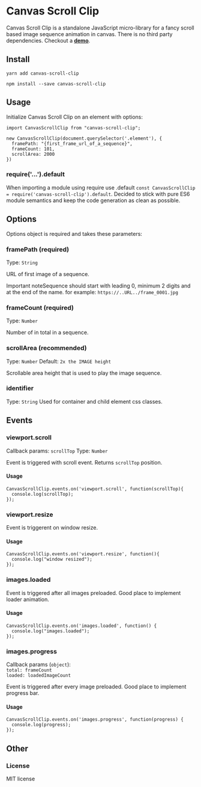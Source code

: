 
<Meta title="Intro" />

<style>{`

  .tip {
    display: inline-block;
    border-radius: 5px;
    font-size: 12px;
    line-height: 16px;
    font-weight: 700;
    background: #E7FDD8;
    color: #66BF3C;
    padding: 5px 8px;
    margin-right: 10px;
    vertical-align: top;
  }

  .tip-wrapper {
    font-size: 13px;
    line-height: 26px;
    margin-top: 15px;
    margin-bottom: 40px;
  }

  .tip-wrapper code {
    font-size: 12px;
    display: inline-block;
  }

`}</style>

# Canvas Scroll Clip

Canvas Scroll Clip is a standalone JavaScript micro-library for a fancy scroll based image sequence animation in canvas. There is no third party dependencies. Checkout a **[demo](https://m5kr1pka.github.io/canvas-scroll-clip/?path=/story/canvas-scroll-clip--default)**.

## Install
```
yarn add canvas-scroll-clip
```
```
npm install --save canvas-scroll-clip
```

## Usage

Initialize Canvas Scroll Clip on an element with options:

```
import CanvasScrollClip from "canvas-scroll-clip";

new CanvasScrollClip(document.querySelector('.element'), {
  framePath: "{first_frame_url_of_a_sequence}",
  frameCount: 101,
  scrollArea: 2000
})
```

### require('...').default
When importing a module using require use .default `const CanvasScrollClip = require('canvas-scroll-clip').default`. Decided to stick with pure ES6 module semantics and keep the code generation as clean as possible.

## Options
Options object is required and takes these parameters:

### framePath (required)
Type: ```String```

URL of first image of a sequence.
<div className="tip-wrapper">
  <span className="tip">Important note</span>Sequence should start with leading 0, minimum 2 digits and at the end of the name. for example: 
  <code>https://..URL../frame_0001.jpg</code>
</div>

### frameCount (required)
Type: ```Number```

Number of in total in a sequence.

### scrollArea (recommended)
Type: ```Number```
Default: ```2x the IMAGE height```

Scrollable area height that is used to play the image sequence.

### identifier
Type: ```String```
Used for container and child element css classes.

## Events

### viewport.scroll
Callback params: ```scrollTop```
Type: ```Number```

Event is triggered with scroll event. Returns ```scrollTop``` position.

#### Usage

```
CanvasScrollClip.events.on('viewport.scroll', function(scrollTop){
  console.log(scrollTop);
});
```

### viewport.resize
Event is triggerent on window resize.

#### Usage
```
CanvasScrollClip.events.on('viewport.resize', function(){
  console.log("window resized");
});
```

### images.loaded
Event is triggered after all images preloaded. Good place to implement loader animation.

#### Usage
```
CanvasScrollClip.events.on('images.loaded', function() {
  console.log("images.loaded");
});
```

### images.progress
Callback params (```object```): <br/>
```total: frameCount```<br/>
```loaded: loadedImageCount```<br/>

Event is triggered after every image preloaded. Good place to implement progress bar.

#### Usage
```
CanvasScrollClip.events.on('images.progress', function(progress) {
  console.log(progress);
});
```

## Other

### License
MIT license

